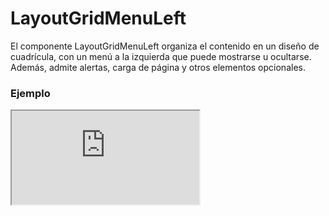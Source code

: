 
# LayoutGridMenuLeft

El componente LayoutGridMenuLeft organiza el contenido en un diseño de cuadrícula, con un menú a la izquierda que puede mostrarse u ocultarse. Además, admite alertas, carga de página y otros elementos opcionales.

### Ejemplo

<Iframe src="https://fenextjs-component-storybook.vercel.app/iframe.html?args=&id=component-layout-grid-menu-left--index&viewMode=story" />

### Importacion

Para importar el componente LayoutGridMenuLeft, se puede hacer desde fenextjs

```tsx copy
import { LayoutGridMenuLeft } from "fenextjs";
```

### Parametros

| Parametro | Tipo | Requerido | Default | Descripcion |
| --------- | ---- | --------- | ------- | ----------- |
| useAlertHook | boolean | no | true | Indica si se debe renderizar el componente de alerta (AlertHook). |
| alertHookProps | AlertHookProps | no | \{\} | Propiedades para configurar el AlertHook. |
| loader | boolean | no | false | Indica si la página está en estado de carga, mostrando un indicador de carga. |
| menuLeft | ReactNode | no | undefined | Contenido que se renderiza en el menú izquierdo del layout. |
| menuLeftActive | boolean | no | true | Indica si el menú izquierdo está activo. |
| menuLeftMovilActive | boolean | no | false | Indica si el menú izquierdo está activo en dispositivos móviles. |
| useHeaderButtonMenu | boolean | no | false | Permite mostrar un botón en el encabezado para alternar el menú. |
| usePageProgress | boolean | no | true | Habilita una barra de progreso de la página. |
| target | string | no | 'fenext-btn-menu-checkbox' | El objetivo del botón en el menú. |
| className | string | no | '' | Clase CSS para el componente principal. |
| classNameMenuLeft | string | no | '' | Clase CSS para el menú izquierdo. |
| classNameMenuLeftContent | string | no | '' | Clase CSS para el contenido del menú izquierdo. |
| classNameChildren | string | no | '' | Clase CSS para el contenedor de los hijos del componente. |

### Storybook

Para ver el storybook del componente lo puede hacer con este [link](https://fenextjs-component-storybook.vercel.app/?path=/story/component-layout-grid-menu-left--index)

### Usos

- Uso básico

```tsx copy
<LayoutGridMenuLeft />
```

- Con menú personalizado

```tsx copy
<LayoutGridMenuLeft menuLeft={<CustomMenu />} />
```

- Con estado de carga

```tsx copy
<LayoutGridMenuLeft loader={true} />
```

